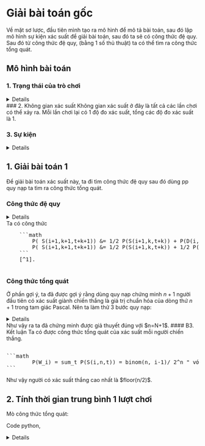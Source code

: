 # Giải bài toán gốc 

Về mặt sơ lược, đầu tiên mình tạo ra mô hình để mô tả bài toán, 
sau đó lập mô hình sự kiện xác suất để giải bài toán, sau đó ta sẽ 
có công thức đệ quy. Sau đó từ công thức đệ quy, (bằng 1 số thủ thuật)
ta có thể tìm ra công thức tổng quát. 

## Mô hình bài toán 

### 1. Trạng thái của trò chơi 
<details>
    Trạng thái của trò chơi là 1 tập hợp chứa các phần tử sau:
    <pre>
    1. Thời gian (tính bằng số giây)
    2. id của người đang ở trên cầu (đánh số từ $1$)
    3. Số người chơi ban đầu
    4. Cây cầu:
        - Số hàng kính ($n$)
        - Vị trí của người đang chơi
        - Người đang ở trên cầu đang an toàn
        (ở tấm kính cường lực) hay nguy hiểm (ở tấm kính thường)
    </pre>
    Ta mô tả 1 lần chơi = 1 danh sách các trạng thái của trò chơi từ trạng thái khởi tạo đến trạng
    thái kết thúc
    <pre>
    Trạng thái khởi tạo
    1. Thời gian = 0
    2. Chưa có người ở trên cầu
    3. Số người chơi ban đầu : M
    4. Cây cầu (có n hàng kính, chưa có người chơi)
    </pre>
    Trạng thái kết thúc :
    <pre>
    1. Thời gian = t
    2. Có 1 người ở trên cầu
    3. Số người chơi ban đầu: M
    4. Cây cầu:
        - Có n hàng kính
        - Người chơi đang ở vị trí n
        - Vị trí của người chơi là vị trí an toàn
    </pre>
</details>
### 2. Không gian xác suất 
Không gian xác suất ở đây là tất cả các lần chơi có thể xảy ra. 
Mỗi lần chơi lại có 1 độ đo xác suất, tổng các độ đo xác suất là 1. 

### 3. Sự kiện 
<details>
    Phần khó nhất của việc mô hình bài toán có lẽ là phần xây dựng sự kiện.
    
    Bây giờ ta mô tả sự kiện $S(i,k,t)$ (S là safe) là như sau:
    <pre>
        - Người có id i đang ở trên cầu
        - Người đó đang **an toàn**
        - Người đó đang ở vị trí k
        - Thời gian là t (giây)
        - Trong thời gian T = 0,1,2,...(t-1) chưa
        từng có ai an toàn ở vị trí k (nhấn mạnh là an toàn
        vì trước đó có thể có người đã ở vị trí k 1 cách nguy hiểm)
    </pre>
    
    Tiếp theo ta mô tả sự kiện $D(i,k,t)$ (D là dangerous) như sau:
    <pre>
        - Người có id i đang ở trên cầu
        - Người đó đang **nguy hiểm**
        - Người đó đang ở vị trí k
        - Thời gian là t (giây)
        - Trong thời gian T = 0,1,2,...(t-1) chưa
        từng có ai an toàn ở vị trí k (nhấn mạnh là an toàn
        vì trước đó có thể có người đã ở vị trí k 1 cách nguy hiểm)
    </pre>
    Ta gọi P(A) = xác suất của sự kiện A.
    Dựa theo luật chơi, ta thấy ta cần tìm những giá trị sau:
    
    1. Xác suất để người có id $i$ giành chiến thắng với
    $i$ từ $1$ đến $N+1$. Thì xác suất để người id $i$
    giành chiến thắng là
    ```math
            P(W_i) = sum_t P(S(i,N,t))
    ```
    (Ta gọi $W(i)$ là sự kiện i dành chiến thắng).
    
    2. Trung bình 1 lần chơi hết bao nhiêu thời gian
    ```math
            E = sum_t t P(S(i,N,t))
    ```
</details>

## 1. Giải bài toán 1
Để giải bài toán xác suất này, ta đi tìm công thức đệ quy 
sau đó dùng pp quy nạp ta tìm ra công thức tổng quát. 

### Công thức đệ quy 
<details>
    Ta thấy khi $i=1$ thì
    ```math
        P(S(1, 0, 0)) &= 1 \
        p(S(1, k, k)) &= frac(1,2) p(S(1,k-1,k-1)) = 1/2^k "với " k=1,...,N \
    ```
    Ta có thể làm vậy dễ dàng vì xác suất chọn mỗi loại kính
    đều bằng nhau và bằng $1/2$.
    
    Ta thấy sự kiện $S(i,k,t)$ có liên quan đến
    sự kiện :
    - $S(i,k+1,t+1)$ : Nếu sự kiện $S(i,k,t)$ xảy ra thì
    người i sẽ có quyền chọn lựa hàng kính tiếp theo,
    dẫn đến
    $S(i,k+1,t+1)$ sẽ xảy ra nếu chọn đc lựa chọn an toàn (là
    cái kính cường lực), $D(i,k+1,t+1)$ sẽ xảy ra nếu chọn
    phải kính vỡ.
    
    Ta xem xét bước chuyển khi người $i$ rơi vào trạng thái
    nguy hiểm $D(i,k,t)$, khi đó 'chưa từng có ai an toàn ở vị trí k'
    nên ta dùng chiến lược để cho người tiếp theo là $i+1$
    sẽ học hỏi người $i$ và là người đầu tiên an toàn ở
    vị trí $k$, dẫn đến trạng thái $S(i+1,k,t+k)$.
    
    Tổng hợp từ 2 quan sát trên, ta cho rằng sự kiện $S(i+1,k,t+k)$
    được cấu thành như sau: 
    ```math
        S(i+1,k+1,t+k+1) = (S(i+1,k,t+k) sect S(i+1,k+1,t+k+1)) union D(i,k+1,t)
    ```
</details>
    Ta có công thức
    <pre>
    ```math
        P( S(i+1,k+1,t+k+1)) &= 1/2 P(S(i+1,k,t+k)) + P(D(i,k+1,t)) \
        P( S(i+1,k+1,t+k+1)) &= 1/2 P(S(i+1,k,t+k)) + 1/2 P(S(i,k,t-1))
    ```
    [^1].
    </pre>



### Công thức tổng quát 

Ở phần gợi ý, ta đã được gợi ý rằng dùng quy nạp 
chứng minh $n+1$ 
người đầu tiên có xác suất giành chiến thắng là giá trị chuẩn hóa của dòng thứ $n+1$
 trong tam giác Pascal. Nên ta làm thử 3 bước quy nạp: 
<details>
    
    #### B1. Trường hợp cơ sở
    Với $n=1$, ta có
    ```math
            P(W_1) &= 1/2 \
            P(W_2) &= 1/2
    ```
    #### B2. Giả thiết quy nạp
    Giả thuyết quy nạp:
    <pre>
    Với $n=1,...,N$, ta có
    ```math
            P(W_i) = sum_t P(S(i,n,t)) = binom(n, i-1)/ 2^n " với " i=1,...,n+1
    ```
    </pre>
    Ta thấy trường hợp cơ sở n=1 thì giả thuyết đúng.
    
    Ta giả sử giả thuyết đúng với $n=1,...,N$, ta sẽ chứng
    minh giả thuyết đúng với $n=N+1$.
    <pre>
    ```math
        P( S(i,N+1,t)) &= 1/2 P(S(i,N,t-1)) + 1/2 P(S(i-1,N,t-N-2))
    ```
    </pre>
    Sau đó ta lấy tổng tất cả t của 2 vế, ta có
    ```math
     sum_t P( S(i,N+1,t)) &= 1/2 sum_t P(S(i,N,t-1)) + 1/2 sum_t P(S(i-1,N,t-N-2))\
      &= 1/2 binom(N, i)/ 2^N + 1/2 binom(N,i-1)/2^N  \
      &= 1/2^(N+1) binom(N+1,i)
    ```
</details>
Như vậy ra ta đã chứng minh được giả thuyết đúng với $n=N+1$.  
#### B3. Kết luận 
Ta có được công thức tổng quát của xác suất mỗi người chiến thắng.  
<pre> 
```math 
        P(W_i) = sum_t P(S(i,n,t)) = binom(n, i-1)/ 2^n " với " i=1,...,n+1
```
</pre>
Như vậy người có xác suất thắng cao nhất là $floor(n/2)$.

## 2. Tính thời gian trung bình 1 lượt chơi 

Mò công thức tổng quát: 

Code python,
<details >
```py 
import math
N = 6

# Solve by dp 
# 1. Base  
p = dict()

for i in range(0, N + 1):

    p[(1,i,i)] = math.pow(2, N-i)
print(p) 

for i in range(1,N+1):
    for k in range(0,N+1):
        for t in range(0, i*N+2):
           
            a = p[(i,k,t-1)] if ((i,k,t-1) in p) else 0.0
            b = p[(i+1, k, t+k)] if ((i+1, k, t+k) in p) else 0.0
            p[(i+1, k+1, t+k+1)] = a/2.0 + b/2.0

print(p)
# solve prob to win

win = dict() 
for i in range(1,N+2):
    win[i] = 0
    for t in range(1, (N+1)**2+2):
        a =  p[(i, N, t)] if (i,N,t) in p else 0 
        win[i] = win[i] + a
print(win)
# 
# Tính thời gian end game 
time_end = 0 
for i in range(1,N+2):
    sum = 0 
    for t in range(1, (N+1)**2+2):
        a =  p[(i, N, t)] * t if (i,N,t) in p else 0 
        sum +=a 
    time_end += sum 
print(time_end/math.pow(2, N))


```
</details>
 tính ra thời gian trung bình cho vài trường hợp nhỏ của N 

| n        | Thời gian trung bình 1 lần chơi  f(n)| Hiệu $f(n)-f(n-1)$ |
|----------|----------| ---- |
| 1        | $1.5$  | 
| 2        | $3.5$   | 2 |
| 3 | 6 | 2.5 |
| 4 | 9 | 3 |
|5 | 12.5 | 3.5 | 
|6 | 16.5 | 4 |

Ta thấy hiệu của các hạng tử trong dãy là dãy tăng dần 
đều ($g(n) = g(n-1) + 1/2  $). Từ đó ta tìm được 
công thức tổng quát của $g(n)$ 
```math 
    g(n) = n/2 + 1 
``` 
Sau đó, suy ra công thức tổng quát của $f(n)$ là 1 hàm 
đa thức bậc 2. 
```math 
    f(n) = f(n-1) + n/2 + 1 \
   => f(n) = n(n+5)/4
``` 

Quay lại, lời giải lí thuyết, ta dùng quy nạp. 
#### TH cơ sở 
 ta có $f(1)=3/2$ và $f(2)=7/2$.
#### GT quy nạp
Giả thuyết quy nạp: 
<pre>
Với mọi n = 2,...,N, ta có 
 ```math 
  f(n) = f(n-1) + n/2 + 1 
```
</pre>

Ta sẽ chứng minh giả thuyết đúng với n = N + 1. 
Ta bắt đầu với biểu thức trước đó: 

<pre>
```math 
    P( S(i,N+1,t)) &= 1/2 P(S(i,N,t-1)) + 1/2 P(S(i-1,N,t-N-2))
```
</pre>
Nhân $t$ cả 2 vế, rồi lấy tổng theo tất cả các t: 
```math 
    sum_t t P( S(i,N+1,t)) &= 1/2 sum_t t P(S(i,N,t-1)) + 
                              1/2 sum_t t P(S(i-1,N,t-N-2)) \
```
Ở mỗi t của vế phải, tách t ra để cố gắng lấy đc cái hàm 
f(N) 
```math 
    sum_t t P( S(i,N+1,t)) &= 1/2 (sum_t (t-1) P(S(i,N,t-1)) + 
                                   sum_t       P(S(i,N,t-1)))  \ 
                            & + 1/2 (sum_t (t-N-2) P(S(i-1,N,t-N-2))
                                  + sum_t (N+2) P(S(i-1,N,t-N-2)))\ 
    &= 1/2 (sum_t (t-1) P(S(i,N,t-1)) + 1/2 sum_t (t-N-2) P(S(i-1,N,t-N-2))) \
    & +  1/2 ( sum_t       P(S(i,N,t-1)) + sum_t (N+2) P(S(i-1,N,t-N-2))) \
    &= 1/2 (f(N) + f(N)) + 1/2(P(W(i,N)) + (N+2) * P (W(i-1, N)))
```
(Trong đó $W(i,N)$ là sự kiện người $i$ thắng trong trò mà cầu có $N$ hàng kính).

Cuối cùng, lấy tổng theo tất cả i, ta có : 
```math 
    f(N+1) = f(N) + (N+1)/2 + 1
```

Như vậy công thức đệ quy đã được chứng minh. 
Từ đó, đặt ẩn phụ A,B,C

```math 
    f(n) =  A n^2 + B n + C
```  
Tính ra A,B,C được: 
```math 
    f(n) = n(n+5)/4
```  













































